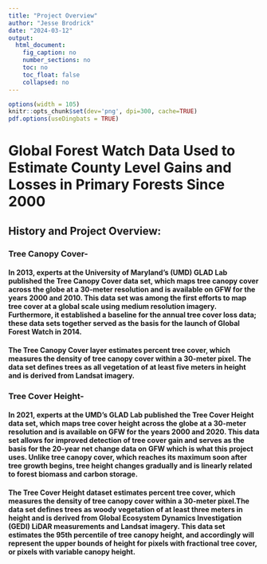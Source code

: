 ```yaml
---
title: "Project Overview"
author: "Jesse Brodrick"
date: "2024-03-12"
output: 
  html_document:
    fig_caption: no
    number_sections: no
    toc: no
    toc_float: false
    collapsed: no
---
```


```r
options(width = 105)
knitr::opts_chunk$set(dev='png', dpi=300, cache=TRUE)
pdf.options(useDingbats = TRUE)
```


# Global Forest Watch Data Used to Estimate County Level Gains and Losses in Primary Forests Since 2000

## History and Project Overview:

### Tree Canopy Cover-

#### In 2013, experts at the University of Maryland’s (UMD) GLAD Lab published the Tree Canopy Cover data set, which maps tree canopy cover across the globe at a 30-meter resolution and is available on GFW for the years 2000 and 2010. This data set was among the first efforts to map tree cover at a global scale using medium resolution imagery. Furthermore, it established a baseline for the annual tree cover loss data; these data sets together served as the basis for the launch of Global Forest Watch in 2014.

#### The Tree Canopy Cover layer estimates percent tree cover, which measures the density of tree canopy cover within a 30-meter pixel. The data set defines trees as all vegetation of at least five meters in height and is derived from Landsat imagery.  

### Tree Cover Height- 

#### In 2021, experts at the UMD’s GLAD Lab published the Tree Cover Height data set, which maps tree cover height across the globe at a 30-meter resolution and is available on GFW for the years 2000 and 2020. This data set allows for improved detection of tree cover gain and serves as the basis for the 20-year net change data on GFW which is what this project uses. Unlike tree canopy cover, which reaches its maximum soon after tree growth begins, tree height changes gradually and is linearly related to forest biomass and carbon storage.  

#### The Tree Cover Height dataset estimates percent tree cover, which measures the density of tree canopy cover within a 30-meter pixel.The data set defines trees as woody vegetation of at least three meters in height and is derived from Global Ecosystem Dynamics Investigation (GEDI) LiDAR measurements and Landsat imagery. This data set estimates the 95th percentile of tree canopy height, and accordingly will represent the upper bounds of height for pixels with fractional tree cover, or pixels with variable canopy height. 










